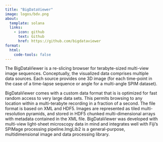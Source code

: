 ```yaml
---
title: "BigDataViewer"
image: logos/bdv.png
about:
  template: solana
  links:
    - icon: github
      text: Github
      href: https://github.com/bigdataviewer
format:
  html:
    code-tools: false
---
```


 The BigDataViewer is a re-slicing browser for terabyte-sized multi-view image sequences. 
 Conceptually, the visualized data comprises multiple data sources. Each source provides one 3D image (for each time-point in  the case of a time-lapse sequence or angle for a multi-angle SPIM dataset).

 BigDataViewer comes with a custom data format that is is optimized for fast random access to very large data sets. This permits browsing to any location within a multi-terabyte recording in a fraction of a second. The file format is based on XML and HDF5. Images are represented as tiled multi-resolution pyramids, and stored in HDF5 chunked multi-dimensional arrays with metadata contained in the XML file. BigDataViewer was developed with multi-view light-sheet microscopy data in mind and integrates well with Fiji’s SPIMage processing pipeline.ImgLib2 is a general-purpose, multidimensional image and data processing library.
 
